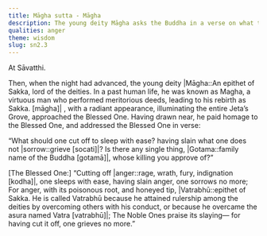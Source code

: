 ```yaml
---
title: Māgha sutta - Māgha
description: The young deity Māgha asks the Buddha in a verse on what to cut off to sleep with ease and grieve no more. The Buddha advises to cut off anger.
qualities: anger
theme: wisdom
slug: sn2.3
---
```


At Sāvatthi.

Then, when the night had advanced, the young deity |Māgha::An epithet of Sakka, lord of the deities. In a past human life, he was known as Magha, a virtuous man who performed meritorious deeds, leading to his rebirth as Sakka. [māgha]| , with a radiant appearance, illuminating the entire Jeta’s Grove, approached the Blessed One. Having drawn near, he paid homage to the Blessed One, and addressed the Blessed One in verse:

“What should one cut off to sleep with ease?
having slain what one does not |sorrow::grieve [socati]|?
Is there any single thing, |Gotama::family name of the Buddha [gotamā]|,
whose killing you approve of?”

[The Blessed One:] “Cutting off |anger::rage, wrath, fury, indignation [kodha]|, one sleeps with ease,
having slain anger, one sorrows no more;
For anger, with its poisonous root,
and honeyed tip, |Vatrabhū::epithet of Sakka. He is called Vatrabhū because he attained rulership among the deities by overcoming others with his conduct, or because he overcame the asura named Vatra [vatrabhū]|;
The Noble Ones praise its slaying—
for having cut it off, one grieves no more.”